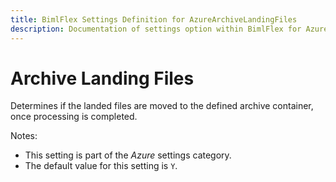 ---
title: BimlFlex Settings Definition for AzureArchiveLandingFiles
description: Documentation of settings option within BimlFlex for AzureArchiveLandingFiles
---
<head>
  <meta name="varigenceProduct" content="BimlFlex"></meta>
  <meta name="varigenceArticleType" content="Reference"></meta>
</head>


# Archive Landing Files

Determines if the landed files are moved to the defined archive container, once processing is completed.

Notes:

* This setting is part of the *Azure* settings category.
* The default value for this setting is `Y`.

